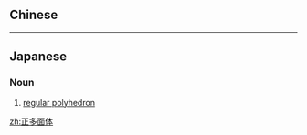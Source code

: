 {{also|正多面體}}
==Chinese==
{{zh-see|正多面體}}

----

==Japanese==
{{ja-kanjitab|せい|た|めん|たい|yomi=o}}

===Noun===
{{ja-noun|せいためんたい}}

# [[regular polyhedron]]

[[zh:正多面体]]